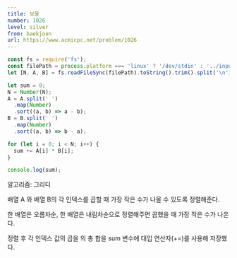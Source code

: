 ```yaml
---
title: 보물
number: 1026
level: silver
from: baekjoon
url: https://www.acmicpc.net/problem/1026
---
```


```js
const fs = require('fs');
const filePath = process.platform === 'linux' ? '/dev/stdin' : '../input.txt';
let [N, A, B] = fs.readFileSync(filePath).toString().trim().split('\n');

let sum = 0;
N = Number(N);
A = A.split(' ')
  .map(Number)
  .sort((a, b) => a - b);
B = B.split(' ')
  .map(Number)
  .sort((a, b) => b - a);

for (let i = 0; i < N; i++) {
  sum += A[i] * B[i];
}

console.log(sum);
```

알고리즘: 그리디

배열 A 와 배열 B의 각 인덱스를 곱할 때 가장 작은 수가 나올 수 있도록 정렬해준다.

한 배열은 오름차순, 한 배열은 내림차순으로 정렬해주면 곱했을 때 가장 작은 수가 나온다.

정렬 후 각 인덱스 값의 곱을 의 총 합을 sum 변수에 대입 연산자(+=)를 사용해 저장했다.
